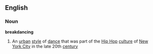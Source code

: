 ==English==
===Noun===
{{wikipedia}}
'''breakdancing'''
#An [[urban]] [[style]] of [[dance]] that was part of the [[Hip Hop]] [[culture]] of [[New York City]] in the late 20th [[century]]